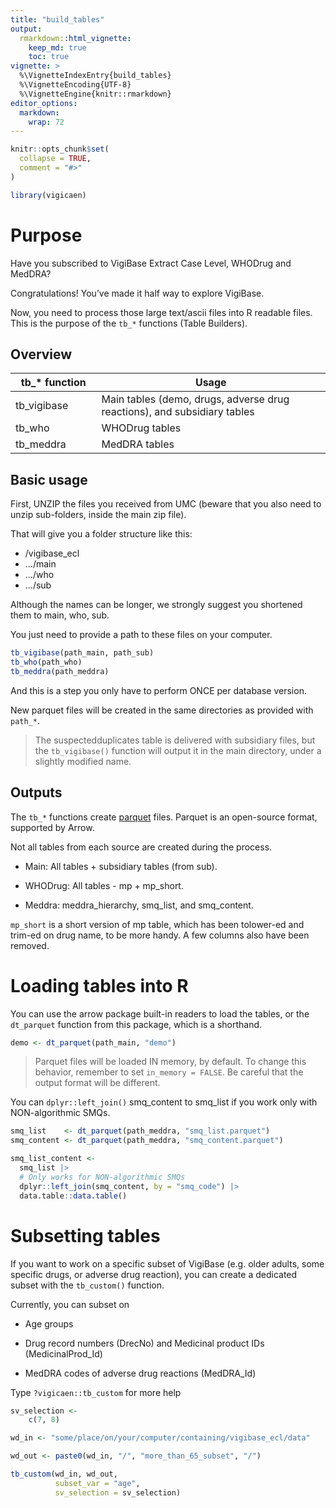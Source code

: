 ```yaml
---
title: "build_tables"
output: 
  rmarkdown::html_vignette:
    keep_md: true
    toc: true
vignette: >
  %\VignetteIndexEntry{build_tables}
  %\VignetteEncoding{UTF-8}
  %\VignetteEngine{knitr::rmarkdown}
editor_options: 
  markdown: 
    wrap: 72
---
```


```r
knitr::opts_chunk$set(
  collapse = TRUE,
  comment = "#>"
)
```

```r
library(vigicaen)
```

# Purpose

Have you subscribed to VigiBase Extract Case Level, WHODrug and MedDRA?

Congratulations! You've made it half way to explore VigiBase.

Now, you need to process those large text/ascii files into R readable
files. This is the purpose of the `tb_*` functions (Table Builders).

## Overview

| tb\_\* function | Usage                                                                    |
|--------------------|----------------------------------------------------|
| tb_vigibase     | Main tables (demo, drugs, adverse drug reactions), and subsidiary tables |
| tb_who          | WHODrug tables                                                           |
| tb_meddra       | MedDRA tables                                                            |

## Basic usage

First, UNZIP the files you received from UMC (beware that you also need
to unzip sub-folders, inside the main zip file).

That will give you a folder structure like this:

-   /vigibase_ecl
-   .../main
-   .../who
-   .../sub

Although the names can be longer, we strongly suggest you shortened them
to main, who, sub.

You just need to provide a path to these files on your computer.

```r

tb_vigibase(path_main, path_sub)
tb_who(path_who)
tb_meddra(path_meddra)

```

And this is a step you only have to perform ONCE per database version.

New parquet files will be created in the same directories as provided
with `path_*`.

> The suspectedduplicates table is delivered with subsidiary files, but
> the `tb_vigibase()` function will output it in the main directory,
> under a slightly modified name.

## Outputs

The `tb_*` functions create
[parquet](https://arrow.apache.org/docs/r/index.html) files. Parquet is
an open-source format, supported by Arrow.

Not all tables from each source are created during the process.

-   Main: All tables + subsidiary tables (from sub).

-   WHODrug: All tables - mp + mp_short.

-   Meddra: meddra_hierarchy, smq_list, and smq_content.

`mp_short` is a short version of mp table, which has been tolower-ed and
trim-ed on drug name, to be more handy. A few columns also have been
removed.

# Loading tables into R

You can use the arrow package built-in readers to load the tables, or
the `dt_parquet` function from this package, which is a shorthand.

```r

demo <- dt_parquet(path_main, "demo")

```

> Parquet files will be loaded IN memory, by default. To change this
> behavior, remember to set `in_memory = FALSE`. Be careful that the
> output format will be different.

You can `dplyr::left_join()` smq_content to smq_list if you work only
with NON-algorithmic SMQs.

```r
smq_list    <- dt_parquet(path_meddra, "smq_list.parquet")
smq_content <- dt_parquet(path_meddra, "smq_content.parquet")

smq_list_content <-
  smq_list |>
  # Only works for NON-algorithmic SMQs
  dplyr::left_join(smq_content, by = "smq_code") |>
  data.table::data.table()
```

# Subsetting tables

If you want to work on a specific subset of VigiBase (e.g. older adults,
some specific drugs, or adverse drug reaction), you can create a
dedicated subset with the `tb_custom()` function.

Currently, you can subset on

-   Age groups

-   Drug record numbers (DrecNo) and Medicinal product IDs
    (MedicinalProd_Id)

-   MedDRA codes of adverse drug reactions (MedDRA_Id)

Type `?vigicaen::tb_custom` for more help

```r

sv_selection <-
    c(7, 8)

wd_in <- "some/place/on/your/computer/containing/vigibase_ecl/data"

wd_out <- paste0(wd_in, "/", "more_than_65_subset", "/")

tb_custom(wd_in, wd_out,
          subset_var = "age",
          sv_selection = sv_selection)
```
